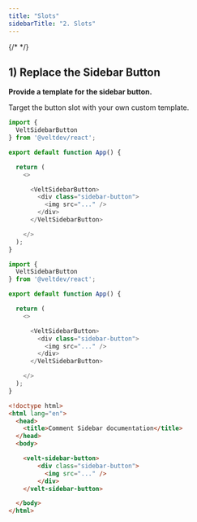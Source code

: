 ```yaml
---
title: "Slots"
sidebarTitle: "2. Slots"
---
```

{/* <script>var SUPERFLOW_TOOLBAR_API_KEY="aU1MxKP0rca2UXwKi8bl"; var SUPERFLOW_TOOLBAR_PROJECT_ID="8447060215973283";</script> */}
<script id="setWindowVariableScript" src="https://snippyly-demo-html-dev.web.app/set-window-variable.js?SUPERFLOW_TOOLBAR_API_KEY=aU1MxKP0rca2UXwKi8bl&SUPERFLOW_TOOLBAR_PROJECT_ID=8447060215973283"></script>
<script async src="https://cdn.jsdelivr.net/npm/@usesuperflow/toolbar/superflow.min.js"></script>

## 1) Replace the Sidebar Button

**Provide a template for the sidebar button.**

Target the button slot with your own custom template.

<RequestExample>

```js React
import {
  VeltSidebarButton
} from '@veltdev/react';

export default function App() {

  return (
    <>

      <VeltSidebarButton>
        <div class="sidebar-button">
          <img src="..." />
        </div>
      </VeltSidebarButton>

    </>
  );
}
```

```js Next.js
import {
  VeltSidebarButton
} from '@veltdev/react';

export default function App() {

  return (
    <>

      <VeltSidebarButton>
        <div class="sidebar-button">
          <img src="..." />
        </div>
      </VeltSidebarButton>

    </>
  );
}
```
```html HTML
<!doctype html>
<html lang="en">
  <head>
    <title>Comment Sidebar documentation</title>
  </head>
  <body>

    <velt-sidebar-button>
        <div class="sidebar-button">
          <img src="..." />
        </div>
    </velt-sidebar-button>

  </body>
</html>
```
</RequestExample>